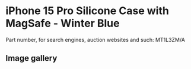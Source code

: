 
# iPhone 15 Pro Silicone Case with MagSafe - Winter Blue

Part number, for search engines, auction websites and such: MT1L3ZM/A

## Image gallery

<div style={{ width: '100%', maxWidth: '768px' }}>
<GalleryComponent
    images={[
      {
        original: "/everysource/MT1L3.webp",
        thumbnail: "/everypreview/MT1L3.webp",
      },
      {
        original: "/everysource/MT1L3_AV1.webp",
        thumbnail: "/everypreview/MT1L3_AV1.webp",
      },
      {
        original: "/everysource/MT1L3_AV2.webp",
        thumbnail: "/everypreview/MT1L3_AV2.webp",
      },
      {
        original: "/everysource/MT1L3_AV3.webp",
        thumbnail: "/everypreview/MT1L3_AV3.webp",
      },
      {
        original: "/everysource/MT1L3_AV4.webp",
        thumbnail: "/everypreview/MT1L3_AV4.webp",
      },
      {
        original: "/everysource/MT1L3_AV5.webp",
        thumbnail: "/everypreview/MT1L3_AV5.webp",
      }
    ]}
  />
</div>